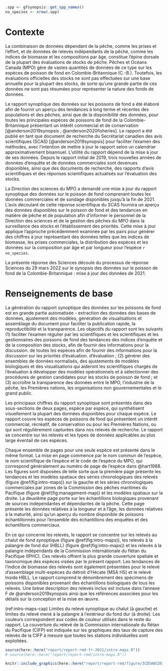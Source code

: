 ```r
.spp <- gfsynopsis::get_spp_names()
no_species <- nrow(.spp)
```

# Contexte {#sec:context}

La combinaison de données dépendant de la pêche, comme les prises et l'effort, et de données de relevés indépendants de la pêche, comme les indices de biomasse et les compositions par âge, constitue l'épine dorsale de la plupart des évaluations de stocks de pêche.
Pêches et Océans Canada (MPO) gère de vastes quantités de données de ce type sur les espèces de poisson de fond en Colombie-Britannique (C.-B.).
Toutefois, les évaluations officielles des stocks ne sont pas effectuées sur une base annuelle pour la plupart des stocks, de sorte qu'une grande partie de ces données ne sont pas résumées pour représenter la nature des fonds de données.

Le rapport synoptique des données sur les poissons de fond a été élaboré afin de fournir un aperçu des tendances à long terme et récentes des populations et des pêches, ainsi que de la disponibilité des données, pour toutes les principales espèces de poissons de fond de la Colombie-Britannique présentant un intérêt commercial et de conservation [@anderson2019synopsis ; @anderson2020fisheries].
Le rapport a été publié en tant que document de recherche du 
Secrétariat canadien des avis scientifiques (SCAS)
<!-- Secrétariat canadien de consultation scientifique (SCCS) -->
[@anderson2019synopsis] pour faciliter l'examen des méthodes, avec l'intention de mettre à jour le rapport selon un calendrier approximativement bisannuel.
L'utilité du rapport dépend de la mise à jour de ses données.
Depuis le rapport initial de 2019, trois nouvelles années de données d'enquête et de données commerciales sont devenues disponibles, ainsi que des documents de recherche, des rapports d'avis scientifiques et des réponses scientifiques actualisés sur l'évaluation des stocks.

La Direction des sciences du MPO a demandé une mise à jour du rapport synoptique des données sur le poisson de fond comprenant toutes les données commerciales et de sondage disponibles jusqu'à la fin de 2021.
L'avis découlant de cette réponse scientifique du SCAS fournira un aperçu des données disponibles sur le poisson de fond et des tendances en matière de pêche et de population afin d'informer le personnel de la Direction des sciences et de la gestion des pêches du MPO dans la surveillance des stocks et l'établissement des priorités.
Cette mise à jour applique l'approche précédemment examinée par les pairs pour générer des chiffres à jour représentant des données telles que les indices de biomasse, les prises commerciales, la distribution des espèces et les données sur la composition par âge et par longueur pour l'espèce `r no_species`.

La présente réponse des Sciences découle du processus de réponse Sciences du 29 mars 2022 sur le synopsis des données sur le poisson de fond de la Colombie-Britannique : mise à jour des données de 2021.

# Renseignements de base {#sec:background}

La génération du rapport synoptique des données sur les poissons de fond est en grande partie automatisée - extraction des données des bases de données, ajustement des modèles, génération de visualisations et assemblage du document pour faciliter la publication rapide, la reproductibilité et la transparence.
Les objectifs du rapport sont les suivants
(1) faciliter l'examen régulier par les scientifiques et
les scientifiques et les gestionnaires des poissons de fond des tendances des indices d'enquête et de la composition des stocks, afin de fournir des informations pour la discussion.
de toutes les espèces afin de fournir des informations pour la discussion sur les priorités d'évaluation.
d'évaluation ;
(2) générer des ensembles de données normalisés, des ajustements de modèles biologiques et des visualisations qui aideront les scientifiques chargés de l'évaluation à développer des modèles opérationnels et à sélectionner des procédures de gestion candidates pour les stocks de poisson de fond ; et
(3) accroître la transparence des données entre le MPO, l'industrie de la pêche, les Premières nations, les organisations non gouvernementales et le grand public.

Les principaux chiffres du rapport synoptique sont présentés dans des sous-sections de deux pages, espèce par espèce, qui synthétisent visuellement la plupart des données disponibles pour chaque espèce.
Le rapport couvre les espèces de poissons de fond qui présentent un intérêt commercial, récréatif, de conservation ou pour les Premières Nations, ou qui sont régulièrement capturées dans nos relevés de recherche.
Le rapport se concentre sur les relevés et les types de données applicables au plus large éventail de ces espèces.

Chaque ensemble de pages pour une seule espèce est présenté dans le même format.
La mise en page commence par le nom commun de l'espèce, le nom scientifique de l'espèce et le code de l'espèce du MPO, qui correspond généralement au numéro de page de l'espèce dans @hart1988.
Les figures sont disposées de telle sorte que la première page présente les tendances et les modèles spatiaux des séries chronologiques des relevés (figure \@ref(fig:intro-maps)) sur la gauche et les séries chronologiques commerciales par zones de la Commission des pêches maritimes du Pacifique (figure \@ref(fig:management-map)) et les modèles spatiaux sur la droite.
La deuxième page porte sur les échantillons biologiques provenant de sources indépendantes et dépendantes de la pêche.
Cette page présente les données relatives à la longueur et à l'âge, les données relatives à la maturité, ainsi qu'un aperçu du nombre disponible de poissons échantillonnés pour l'ensemble des échantillons des enquêtes et des échantillons commerciaux.

En ce qui concerne les relevés, le rapport se concentre sur les relevés au chalut de fond synoptique (figure \@ref(fig:intro-maps)), les relevés à la palangre de fond dur (HBLL) (figure \@ref(fig:intro-maps)) et les relevés à la palangre indépendants de la Commission internationale du flétan du Pacifique (IPHC).
Ces relevés offrent la plus grande couverture spatiale et taxonomique des espèces visées par le présent rapport.
Les tendances de l'indice de biomasse des relevés sont également présentées pour le relevé d'assemblage multi-espèces du détroit d'Hécate (MSA HS) et le relevé Inside HBLL.
Le rapport comprend le dénombrement des spécimens de poissons disponibles provenant des échantillons biologiques de tous les relevés.
Une brève description des relevés inclus est incluse dans l'annexe F de @anderson2019synopsis ainsi que les références associées pour les détails sur la conception et la mise en œuvre.

(ref:intro-maps-cap) Limites du relevé synoptique au chalut (à gauche) et limites du relevé mené à la palangre à l’extérieur du fond dur (à droite). Les couleurs correspondent aux codes de couleur utilisés dans le reste du rapport. La couverture du relevé de la Commission internationale du flétan du Pacifique (CIFP) est indiquée sur les graphiques des taux de capture des relevés de la CIFP à mesure que toutes les stations individuelles sont exploitées.

```r
source(here::here("report/report-rmd-fr-2021/intro-maps.R"))
# source(here::here("report/report-rmd/intro-maps.R"))
```

```r
knitr::include_graphics(here::here("report/report-rmd/figure/3CD5ABCDE.png"), dpi = NA)
```
